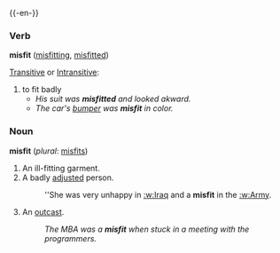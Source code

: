 {{-en-}}

===Verb===
'''misfit''' ([[misfitting]], [[misfitted]])

[[Transitive]] or [[Intransitive]]:
#to fit badly
#*''His suit was '''misfitted''' and looked akward.''
#*''The car's [[bumper]] was '''misfit''' in color.'' <!-- UKism?  This is "mismatched" in US. -->

=== Noun ===
'''misfit''' (''plural'': [[misfits]])
#An ill-fitting garment.
#A badly [[adjusted]] person.
#:''She was very unhappy in [[:w:Iraq]] and a '''misfit''' in the [[:w:Army]].
#An [[outcast]].
#:''The MBA was a '''misfit''' when stuck in a meeting with the programmers.''